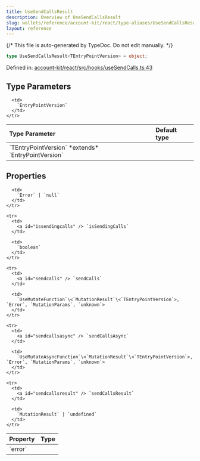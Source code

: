 ```yaml
---
title: UseSendCallsResult
description: Overview of UseSendCallsResult
slug: wallets/reference/account-kit/react/type-aliases/UseSendCallsResult
layout: reference
---
```


{/* This file is auto-generated by TypeDoc. Do not edit manually. */}

```ts
type UseSendCallsResult<TEntryPointVersion> = object;
```

Defined in: [account-kit/react/src/hooks/useSendCalls.ts:43](https://github.com/alchemyplatform/aa-sdk/blob/153785ddc87beb160382c2bae7dbafa4a66ade9a/account-kit/react/src/hooks/useSendCalls.ts#L43)

## Type Parameters

<table>
  <thead>
    <tr>
      <th align="left">Type Parameter</th>
      <th align="left">Default type</th>
    </tr>
  </thead>

  <tbody>
    <tr>
      <td>
        `TEntryPointVersion` *extends* `EntryPointVersion`
      </td>

      <td>
        `EntryPointVersion`
      </td>
    </tr>

  </tbody>
</table>

## Properties

<table>
  <thead>
    <tr>
      <th align="left">Property</th>
      <th align="left">Type</th>
    </tr>
  </thead>

  <tbody>
    <tr>
      <td>
        <a id="error" /> `error`
      </td>

      <td>
        `Error` | `null`
      </td>
    </tr>

    <tr>
      <td>
        <a id="issendingcalls" /> `isSendingCalls`
      </td>

      <td>
        `boolean`
      </td>
    </tr>

    <tr>
      <td>
        <a id="sendcalls" /> `sendCalls`
      </td>

      <td>
        `UseMutateFunction`\<`MutationResult`\<`TEntryPointVersion`>, `Error`, `MutationParams`, `unknown`>
      </td>
    </tr>

    <tr>
      <td>
        <a id="sendcallsasync" /> `sendCallsAsync`
      </td>

      <td>
        `UseMutateAsyncFunction`\<`MutationResult`\<`TEntryPointVersion`>, `Error`, `MutationParams`, `unknown`>
      </td>
    </tr>

    <tr>
      <td>
        <a id="sendcallsresult" /> `sendCallsResult`
      </td>

      <td>
        `MutationResult` | `undefined`
      </td>
    </tr>

  </tbody>
</table>

